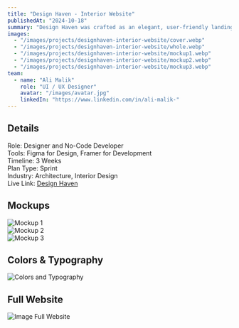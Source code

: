 ```yaml
---
title: "Design Haven - Interior Website"
publishedAt: "2024-10-18"
summary: "Design Haven was crafted as an elegant, user-friendly landing page for a prestigious interior design firm. The project aimed to engage visitors, reflect the firm’s creativity, and drive conversions through a seamless, visually appealing website."
images:
  - "/images/projects/designhaven-interior-website/cover.webp"
  - "/images/projects/designhaven-interior-website/whole.webp"
  - "/images/projects/designhaven-interior-website/mockup1.webp"
  - "/images/projects/designhaven-interior-website/mockup2.webp"
  - "/images/projects/designhaven-interior-website/mockup3.webp"
team:
  - name: "Ali Malik"
    role: "UI / UX Designer"
    avatar: "/images/avatar.jpg"
    linkedIn: "https://www.linkedin.com/in/ali-malik-"
---
```


## Details
Role: Designer and No-Code Developer  
Tools: Figma for Design, Framer for Development  
Timeline: 3 Weeks  
Plan Type: Sprint  
Industry: Architecture, Interior Design  
Live Link: [Design Haven](https://designhaven.framer.website/)  

## Mockups  
![Mockup 1](/images/projects/designhaven-interior-website/mockup1.webp)  
![Mockup 2](/images/projects/designhaven-interior-website/mockup2.webp)  
![Mockup 3](/images/projects/designhaven-interior-website/mockup3.webp)  

## Colors & Typography  
![Colors and Typography](/images/projects/designhaven-interior-website/color-and-typo.webp)  

## Full Website  
![Image Full Website](/images/projects/designhaven-interior-website/full.webp)  
